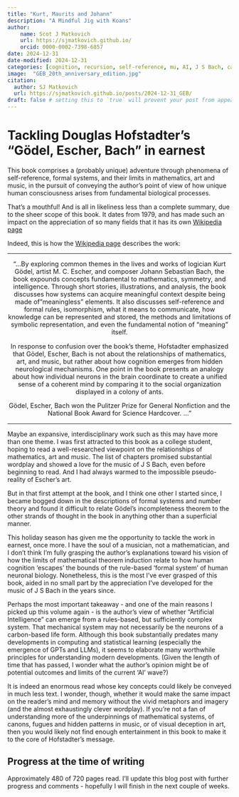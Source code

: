 ```yaml
---
title: "Kurt, Maurits and Johann"
description: "A Mindful Jig with Koans"
author:
    name: Scot J Matkovich
    url: https://sjmatkovich.github.io/
    orcid: 0000-0002-7398-6857
date: 2024-12-31
date-modified: 2024-12-31
categories: [cognition, recursion, self-reference, mu, AI, J S Bach, canon, fugue] # self-defined categories
image:  "GEB_20th_anniversary_edition.jpg"
citation:
  author: SJ Matkovich
  url: https://sjmatkovich.github.io/posts/2024-12-31_GEB/ 
draft: false # setting this to `true` will prevent your post from appearing on your listing page until you're ready!
---
```


# Tackling Douglas Hofstadter's "Gödel, Escher, Bach" in earnest

This book comprises a (probably unique) adventure through phenomena of self-reference, formal systems, and their limits in mathematics, art and music, in the pursuit of conveying the author's point of view of how unique human consciousness arises from fundamental biological processes.\

That's a mouthful! And is all in likeliness less than a complete summary, due to the sheer scope of this book. It dates from 1979, and has made such an impact on the appreciation of so many fields that it has its own [Wikipedia page](https://en.wikipedia.org/wiki/G%C3%B6del,_Escher,_Bach)\

Indeed, this is how the [Wikipedia page](https://en.wikipedia.org/wiki/G%C3%B6del,_Escher,_Bach) describes the work:

------------------------------------------------------------------------

<center>

::: {style="font-size: 0.9rem;"}
"...By exploring common themes in the lives and works of logician Kurt Gödel, artist M. C. Escher, and composer Johann Sebastian Bach, the book expounds concepts fundamental to mathematics, symmetry, and intelligence. Through short stories, illustrations, and analysis, the book discusses how systems can acquire meaningful context despite being made of "meaningless" elements. It also discusses self-reference and formal rules, isomorphism, what it means to communicate, how knowledge can be represented and stored, the methods and limitations of symbolic representation, and even the fundamental notion of "meaning" itself.

In response to confusion over the book's theme, Hofstadter emphasized that Gödel, Escher, Bach is not about the relationships of mathematics, art, and music, but rather about how cognition emerges from hidden neurological mechanisms. One point in the book presents an analogy about how individual neurons in the brain coordinate to create a unified sense of a coherent mind by comparing it to the social organization displayed in a colony of ants.

Gödel, Escher, Bach won the Pulitzer Prize for General Nonfiction and the National Book Award for Science Hardcover. ..."
:::

</center>

------------------------------------------------------------------------

Maybe an expansive, interdisciplinary work such as this may have more than one theme. I was first attracted to this book as a college student, hoping to read a well-researched viewpoint on the relationships of mathematics, art and music. The list of chapters promised substantial wordplay and showed a love for the music of J S Bach, even before beginning to read. And I had always warmed to the impossible pseudo-reality of Escher's art.\

But in that first attempt at the book, and I think one other I started since, I became bogged down in the descriptions of formal systems and number theory and found it difficult to relate Gödel's incompleteness theorem to the other strands of thought in the book in anything other than a superficial manner.\

This holiday season has given me the opportunity to tackle the work in earnest, once more. I have the soul of a musician, not a mathematician, and I don't think I'm fully grasping the author's explanations toward his vision of how the limits of mathematical theorem induction relate to how human cognition 'escapes' the bounds of the rule-based 'formal system' of human neuronal biology. Nonetheless, this is the most I've ever grasped of this book, aided in no small part by the appreciation I've developed for the music of J S Bach in the years since.\

Perhaps the most important takeaway - and one of the main reasons I picked up this volume again - is the author's view of whether "Artificial Intelligence" can emerge from a rules-based, but sufficiently complex system. That mechanical system may not necessarily be the neurons of a carbon-based life form. Although this book substantially predates many developments in computing and statistical learning (especially the emergence of GPTs and LLMs), it seems to elaborate many worthwhile principles for understanding modern developments. (Given the length of time that has passed, I wonder what the author's opinion might be of potential outcomes and limits of the current 'AI' wave?)\

It is indeed an enormous read whose key concepts could likely be conveyed in much less text. I wonder, though, whether it would make the same impact on the reader's mind and memory without the vivid metaphors and imagery (and the almost exhaustingly clever wordplay). If you're not a fan of understanding more of the underpinnings of mathematical systems, of canons, fugues and hidden patterns in music, or of visual deception in art, then you would likely not find enough entertainment in this book to make it to the core of Hofstadter's message.\

## Progress at the time of writing

Approximately 480 of 720 pages read. I'll update this blog post with further progress and comments - hopefully I will finish in the next couple of weeks.
